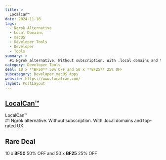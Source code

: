 ```yaml
---
title: >
  LocalCan™
date: 2024-11-16
tags:
  - Ngrok Alternative
  - Local Domains
  - macOS
  - Developer Tools
  - Developer
  - Tools
summary: >
  #1 Ngrok alternative. Without subscription. With .local domains and top-rated UX.
category: Developer Tools
deal: 10 x **BF50** 50% OFF and 50 x **BF25** 25% OFF
subcategory: Developer macOS Apps
website: https://www.localcan.com/
layout: PostLayout
---
```


## [LocalCan™](https://www.localcan.com/)

LocalCan™ <br/>
#1 Ngrok alternative. Without subscription. With .local domains and top-rated UX.

## Rare Deal

10 x **BF50** 50% OFF and 50 x **BF25** 25% OFF
